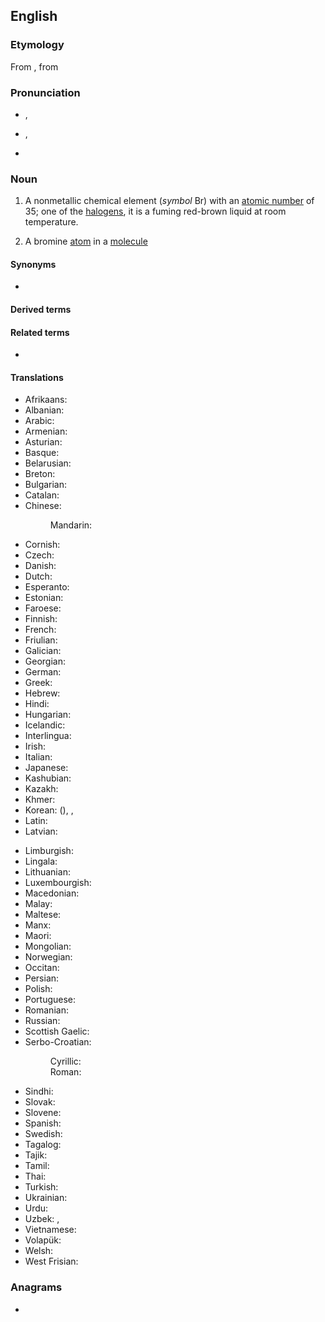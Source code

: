 {{also|brominé}}
==English==
{{elements|en|Br|selenium|Se|krypton|Kr}}
{{wikipedia}}

===Etymology===
From {{der|en|fr|brome}}, from {{der|en|grc|βρῶμος||stink|sc=polytonic}}

===Pronunciation===
* {{a|UK}} {{enPR|brō'mēn, -mĭn, -mīn}}, {{IPA|en|/ˈbɹəʊmiːn, -mɪn, -maɪn/}}
* {{a|US}} {{enPR|brō'mēn}}, {{IPA|en|/ˈbɹoʊmin/}}
* {{hyphenation|en|bro|mine}}

===Noun===
{{en-noun|~}}

# {{senseid|en|Q879}}{{lb|en|uncountable}} A nonmetallic chemical element (''symbol'' Br) with an [[atomic number]] of 35; one of the [[halogen]]s, it is a fuming red-brown liquid at room temperature.
# {{lb|en|countable}} A bromine [[atom]] in a [[molecule]]

====Synonyms====
* {{l|en|muride}}

====Derived terms====
{{der4|en|[[brom-]], [[bromo-]]|bromal|bromane|bromate|bromic|bromide|brominate|brominated|bromination|bromine chloride|bromine monofluoride|bromine monoxide|bromine pentafluoride|bromine trifluoride|brominism|[[bromise]], [[bromize]]|bromism|bromite|<!--listed as a derivative of "bromo-"-->[[bromoform]]}}

====Related terms====
* {{l|en|brome}}

====Translations====
{{trans-top|id=Q879|nonmetallic chemical element}}
* Afrikaans: {{t+|af|broom}}
* Albanian: {{t+|sq|brom|m}}
* Arabic: {{t|ar|بُرُوم|m}}
* Armenian: {{t+|hy|բրոմ}}
* Asturian: {{t|ast|bromu|m}}
* Basque: {{t|eu|bromoa}}
* Belarusian: {{t|be|бром|m}}
* Breton: {{t|br|brom|m}}
* Bulgarian: {{t|bg|бром|m}}
* Catalan: {{t+|ca|brom|m}}
* Chinese:
*: Mandarin: {{t+|cmn|溴|tr=xiù}}
* Cornish: {{t|kw|bromyn|?}}
* Czech: {{t+|cs|brom|m}}
* Danish: {{t+|da|brom|n}}
* Dutch: {{t+|nl|broom|n}}
* Esperanto: {{t+|eo|bromo}}
* Estonian: {{t+|et|broom}}
* Faroese: {{t|fo|brom|n}}
* Finnish: {{t+|fi|bromi}}
* French: {{t+|fr|brome|m}}
* Friulian: {{t|fur|brom|?}}
* Galician: {{t+|gl|bromo|m}}
* Georgian: {{t|ka|ბრომი}}
* German: {{t+|de|Brom|n}}
* Greek: {{t+|el|βρόμιο|n}}
* Hebrew: {{t+|he|ברום|m|tr=brom}}
* Hindi: {{t|hi|दुराघ्री|?}}
* Hungarian: {{t+|hu|bróm}}
* Icelandic: {{t+|is|bróm|n}}
* Interlingua: {{t|ia|bromo}}
* Irish: {{t+|ga|bróimín|m}}
* Italian: {{t+|it|bromo|m}}
* Japanese: {{t+|ja|臭素|tr=しゅうそ, shūso}}
* Kashubian: {{t|csb|bróm}}
* Kazakh: {{t|kk|бром}}
* Khmer: {{t|km|ប្រូម}}
* Korean: {{t+|ko|취소}} ({{t+|ko|臭素}}), {{t+|ko|브롬}}, {{t|ko|브로민}}
* Latin: {{t+|la|brōmium|n}}
* Latvian: {{t|lv|broms|m}}
{{trans-mid}}
* Limburgish: {{t|li|bróm|n}}
* Lingala: {{t|ln|bomo|c9a|c10a}}
* Lithuanian: {{t+|lt|bromas|m}}
* Luxembourgish: {{t|lb|Brom|?}}
* Macedonian: {{t|mk|бром|m}}
* Malay: {{t|ms|bromin}}
* Maltese: {{t|mt|bromu|?}}
* Manx: {{t|gv|bromeen|?}}
* Maori: {{t|mi|pūkane}}
* Mongolian: {{t+|mn|бром}}
* Norwegian: {{t+|no|brom|n}}
* Occitan: {{t|oc|bròme|m}}
* Persian: {{t+|fa|برم|tr=borom}}
* Polish: {{t+|pl|brom|m}}
* Portuguese: {{t+|pt|bromo|m}}
* Romanian: {{t+|ro|brom|n}}
* Russian: {{t+|ru|бром|m}}
* Scottish Gaelic: {{t|gd|bròimin|m}}
* Serbo-Croatian:
*: Cyrillic: {{t|sh|бро̏м|m}}
*: Roman: {{t+|sh|brȍm|m}}
* Sindhi: {{t+|sd|ڳاڙهرو|m}}
* Slovak: {{t+|sk|bróm|m}}
* Slovene: {{t+|sl|brom|m}}
* Spanish: {{t+|es|bromo|m}}
* Swedish: {{t+|sv|brom|n}}
* Tagalog: {{t|tl|bromo}}
* Tajik: {{t|tg|бром}}
* Tamil: {{t|ta|நெடியம்}}
* Thai: {{t+|th|โบรมีน}}
* Turkish: {{t+|tr|brom}}
* Ukrainian: {{t+|uk|бром|m}}
* Urdu: {{t|ur|دراگھری|?|tr=durāghrī}}
* Uzbek: {{t+|uz|бром}}, {{t+|uz|brom}}
* Vietnamese: {{t|vi|brom}}
* Volapük: {{t+|vo|bromin}}
* Welsh: {{t+|cy|bromin|m}}
* West Frisian: {{t|fy|broom|?}}
{{trans-bottom}}

===Anagrams===
* {{anagrams|en|a=beimnor|Berinmo}}